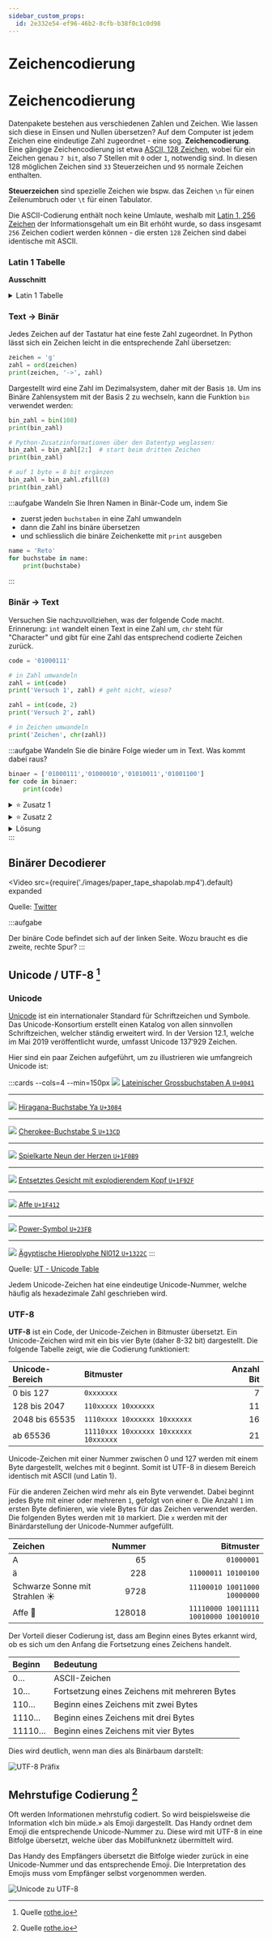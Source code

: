 ```yaml
---
sidebar_custom_props:
  id: 2e332e54-ef96-46b2-8cfb-b38f0c1c0d98
---
```


# Zeichencodierung



# Zeichencodierung

Datenpakete bestehen aus verschiedenen Zahlen und Zeichen. Wie lassen sich diese in Einsen und Nullen übersetzen? Auf dem Computer ist jedem Zeichen eine eindeutige Zahl zugeordnet - eine sog. **Zeichencodierung**. Eine gängige Zeichencodierung ist etwa [ASCII, 128 Zeichen](https://de.wikipedia.org/wiki/American_Standard_Code_for_Information_Interchange), wobei für ein Zeichen genau `7 bit`, also 7 Stellen mit `0` oder `1`, notwendig sind. In diesen 128 möglichen Zeichen sind `33` Steuerzeichen und `95` normale Zeichen enthalten.

**Steuerzeichen** sind spezielle Zeichen wie bspw. das Zeichen `\n` für einen Zeilenumbruch oder `\t` für einen Tabulator.

Die ASCII-Codierung enthält noch keine Umlaute, weshalb mit [Latin 1, 256 Zeichen](https://de.wikipedia.org/wiki/ISO_8859-1) der Informationsgehalt um ein Bit erhöht wurde, so dass insgesamt `256` Zeichen codiert werden können - die ersten `128` Zeichen sind dabei identische mit ASCII.

### Latin 1 Tabelle

**Ausschnitt**
<Latin1Sample />

<details className="small-table" ><summary>Latin 1 Tabelle</summary>

<AsciiEncoding />

<Latin1Table />

</details>

### Text -> Binär

Jedes Zeichen auf der Tastatur hat eine feste Zahl zugeordnet. In Python lässt sich ein Zeichen leicht in die entsprechende Zahl übersetzen:

```py live_py slim
zeichen = 'g'
zahl = ord(zeichen)
print(zeichen, '->', zahl)
```

Dargestellt wird eine Zahl im Dezimalsystem, daher mit der Basis `10`. Um ins Binäre Zahlensystem mit der Basis 2 zu wechseln, kann die Funktion `bin` verwendet werden:

```py live_py slim
bin_zahl = bin(108)
print(bin_zahl)

# Python-Zusatzinformationen über den Datentyp weglassen:
bin_zahl = bin_zahl[2:]  # start beim dritten Zeichen
print(bin_zahl)

# auf 1 byte = 8 bit ergänzen
bin_zahl = bin_zahl.zfill(8)
print(bin_zahl)
```

:::aufgabe
Wandeln Sie Ihren Namen in Binär-Code um, indem Sie

- zuerst jeden `buchstaben` in eine Zahl umwandeln
- dann die Zahl ins binäre übersetzen
- und schliesslich die binäre Zeichenkette mit `print` ausgeben

```py live_py title=bin--name.py id=618e6375-9762-4011-9fe4-6c4a6000fa1e
name = 'Reto'
for buchstabe in name:
    print(buchstabe)
```

:::

### Binär -> Text

Versuchen Sie nachzuvollziehen, was der folgende Code macht. Erinnerung: `int` wandelt einen Text in eine Zahl um, `chr` steht für "Character" und gibt für eine Zahl das entsprechend codierte Zeichen zurück.

```py live_py slim
code = '01000111'

# in Zahl umwandeln
zahl = int(code)
print('Versuch 1', zahl) # geht nicht, wieso?

zahl = int(code, 2)
print('Versuch 2', zahl)

# in Zeichen umwandeln
print('Zeichen', chr(zahl))
```

:::aufgabe
Wandeln Sie die binäre Folge wieder um in Text. Was kommt dabei raus?

```py live_py title=name.py id=2c2166d8-1402-4503-8f5b-47d18208fdb2
binaer = ['01000111','01000010','01010011','01001100']
for code in binaer:
    print(code)
```

<details><summary>⭐️ Zusatz 1</summary>
Können Sie das übersetzte Wort auch auf einer einzigen Zeile ausgeben?
</details>
<details><summary>⭐️ Zusatz 2</summary>

Die folgende Funktion wandelt eine Text-Kette aus Binär-Zahlen in eine Liste mit Binär-Zahlen von `8bit` länge um. Verwenden Sie diese Funktion, um eine beliebige Zeichenkette in Text umzuwandeln.

```py live_py id=cfb03d75-76ef-41bf-b1b6-8cbdc4a669dc
def to_8bit(bin_text):
    return [bin_text[i:i + 8] for i in range(0, len(bin_text), 8)]

binaer = to_8bit('01000111010000100101001101001100')
print(binaer)
```

</details>

<details><summary>Lösung</summary>

```py
binaer = ['01000111','01000010','01010011','01001100']
for code in binaer:
    zahl = int(code, 2)
    print(chr(zahl))
```

</details>
:::


## Binärer Decodierer

<Video 
    src={require('./images/paper_tape_shapolab.mp4').default}
    expanded
>

Quelle: [Twitter](https://twitter.com/shapoco/status/1373534314961326092)

</Video>

:::aufgabe

Der binäre Code befindet sich auf der linken Seite. Wozu braucht es die zweite, rechte Spur? 
:::

## Unicode / UTF-8 [^1]

### Unicode

[Unicode](https://de.wikipedia.org/wiki/Unicode) ist ein internationaler Standard für Schriftzeichen und Symbole. Das Unicode-Konsortium erstellt einen Katalog von allen sinnvollen Schriftzeichen, welcher ständig erweitert wird. In der Version 12.1, welche im Mai 2019 veröffentlicht wurde, umfasst Unicode $137'929$ Zeichen.

Hier sind ein paar Zeichen aufgeführt, um zu illustrieren wie umfangreich Unicode ist:

:::cards --cols=4 --min=150px
![](images/unicode-0041.png)
[Lateinischer Grossbuchstaben A `U+0041`](https://unicode-table.com/de/0041/)
***
![](images/unicode-3084.png)
[Hiragana-Buchstabe Ya `U+3084`](https://unicode-table.com/de/3084/)
***
![](images/unicode-13CD.png)
[Cherokee-Buchstabe S `U+13CD`](https://unicode-table.com/de/13CD/)
***
![](images/unicode-1F0B9.png)
[Spielkarte Neun der Herzen `U+1F0B9`](https://unicode-table.com/de/1F0B9/)
***
![](images/unicode-1F92F.png)
[Entsetztes Gesicht mit explodierendem Kopf `U+1F92F`](https://unicode-table.com/de/1F92F/)
***
![](images/unicode-1F412.png)
[Affe `U+1F412`](https://unicode-table.com/de/1F412/)
***
![](images/unicode-23FB.png)
[Power-Symbol `U+23FB`](https://unicode-table.com/de/23FB/)
***
![](images/unicode-1322C.png)
[Ägyptische Hieroplyphe Nl012 `U+1322C`](https://unicode-table.com/de/1322C/)
:::

Quelle: [UT - Unicode Table](https://unicode-table.com/de/)

Jedem Unicode-Zeichen hat eine eindeutige Unicode-Nummer, welche häufig als hexadezimale Zahl geschrieben wird.

### UTF-8

**UTF-8** ist ein Code, der Unicode-Zeichen in Bitmuster übersetzt. Ein Unicode-Zeichen wird mit ein bis vier Byte (daher 8-32 bit) dargestellt. Die folgende Tabelle zeigt, wie die Codierung funktioniert:

| Unicode-Bereich | Bitmuster                             | Anzahl Bit |
| :-------------- | :------------------------------------ | ---------: |
| 0 bis 127       | `0xxxxxxx`                            |          7 |
| 128 bis 2047    | `110xxxxx 10xxxxxx`                   |         11 |
| 2048 bis 65535  | `1110xxxx 10xxxxxx 10xxxxxx`          |         16 |
| ab 65536        | `11110xxx 10xxxxxx 10xxxxxx 10xxxxxx` |         21 |

Unicode-Zeichen mit einer Nummer zwischen 0 und 127 werden mit einem Byte dargestellt, welches mit `0` beginnt. Somit ist UTF-8 in diesem Bereich identisch mit ASCII (und Latin 1).

Für die anderen Zeichen wird mehr als ein Byte verwendet. Dabei beginnt jedes Byte mit einer oder mehreren `1`, gefolgt von einer `0`. Die Anzahl `1` im ersten Byte definieren, wie viele Bytes für das Zeichen verwendet werden. Die folgenden Bytes werden mit `10` markiert. Die `x` werden mit der Binärdarstellung der Unicode-Nummer aufgefüllt.

| Zeichen                       | Nummer |                             Bitmuster |
| :---------------------------- | -----: | ------------------------------------: |
| A                             |     65 |                            `01000001` |
| ä                             |    228 |                   `11000011 10100100` |
| Schwarze Sonne mit Strahlen ☀ |   9728 |          `11100010 10011000 10000000` |
| Affe 🐒                        | 128018 | `11110000 10011111 10010000 10010010` |

Der Vorteil dieser Codierung ist, dass am Beginn eines Bytes erkannt wird, ob es sich um den Anfang die Fortsetzung eines Zeichens handelt.

| Beginn | Bedeutung                                     |
| :----- | :-------------------------------------------- |
| 0…     | ASCII-Zeichen                                 |
| 10…    | Fortsetzung eines Zeichens mit mehreren Bytes |
| 110…   | Beginn eines Zeichens mit zwei Bytes          |
| 1110…  | Beginn eines Zeichens mit drei Bytes          |
| 11110… | Beginn eines Zeichens mit vier Bytes          |

Dies wird deutlich, wenn man dies als Binärbaum darstellt:

![UTF-8 Präfix](images/utf-8-prefix.svg)

## Mehrstufige Codierung [^2]


Oft werden Informationen mehrstufig codiert. So wird beispielsweise die Information «Ich bin müde.» als Emoji dargestellt. Das Handy ordnet dem Emoji die entsprechende Unicode-Nummer zu. Diese wird mit UTF-8 in eine Bitfolge übersetzt, welche über das Mobilfunknetz übermittelt wird.

Das Handy des Empfängers übersetzt die Bitfolge wieder zurück in eine Unicode-Nummer und das entsprechende Emoji. Die Interpretation des Emojis muss vom Empfänger selbst vorgenommen werden.

![Unicode zu UTF-8](images/unicode.svg)

[^1]: Quelle [rothe.io](https://rothe.io/?page=code/3-text/4-unicode/)
[^2]: Quelle [rothe.io](https://rothe.io/?page=code/3-text/5-code/)

